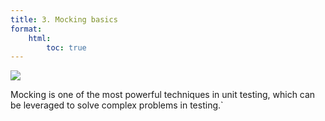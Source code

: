 ```yaml
---
title: 3. Mocking basics
format:
    html:
        toc: true
---
```

![](../images/mocking.webp)


Mocking is one of the most powerful techniques in unit testing, which can be leveraged to solve complex problems in testing.`
